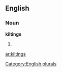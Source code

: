 
==English==

===Noun===
'''kiltings'''

# {{plural of|[[kilting]]}}

[[Category:English plurals]]

[[ar:kiltings]]
